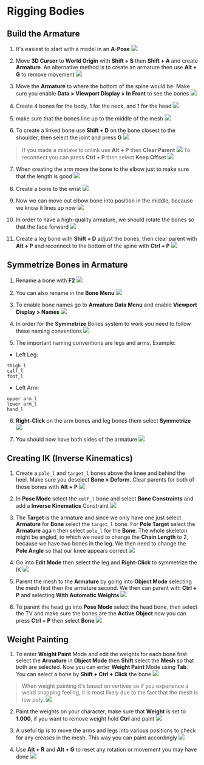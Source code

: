 # Rigging Bodies

## Build the Armature
1. It's easiest to start with a model in an **A-Pose**
![](./assets/a-pose-model.png)

2. Move **3D Cursor** to **World Origin** with **Shift + S** then **Shift + A** and create **Armature**. An alternative method is to create an armature then use **Alt + G** to remove movement
![](./assets/create-armature-at-world-origin.png)

3. Move the **Armature** to where the bottom of the spine would be. Make sure you enable **Data > Viewport Display > In Front** to see the bones
![](./assets/move-armature-and-enable-in-front.png)

4. Create 4 bones for the body, 1 for the neck, and 1 for the head
![](./assets/bones-for-body-neck-head.png)

5. make sure that the bones line up to the middle of the mesh
![](./assets/move-bones-to-middle.png)

6. To create a linked bone use **Shift + D** on the bone closest to the shoulder, then select the joint and press **G**
![](./assets/create-linked-bone.gif)
> If you made a mistake to unlink use **Alt + P** then **Clear Parent**
> ![](./assets/clear-parent.png)
> To reconnect you can press **Ctrl + P** then select **Keep Offset**
> ![](./assets/reconnect-parent.png)

7. When creating the arm move the bone to the elbow just to make sure that the length is good
![](./assets/move-to-elbow.png)

8. Create a bone to the wrist
![](./assets/bone-to-wrist.png)

9. Now we can move out elbow bone into position in the middle, because we know it lines up now
![](./assets/move-elbow-bone.gif)

10. In order to have a high-quality armature, we should rotate the bones so that the face forward
![](./assets/rotate-bones.gif)

11. Create a leg bone with **Shift + D** adjust the bones, then clear parent with **Alt + P** and reconnect to the bottom of the spine with **Ctrl + P**
![](./assets/create-leg-bones.gif)

## Symmetrize Bones in Armature
1. Rename a bone with **F2**
![](./assets/rename-with-f2.png)

2. You can also rename in the **Bone Menu**
![](./assets/rename-in-bone-menu.png)

3. To enable bone names go to **Armature Data Menu** and enable **Viewport Display > Names**
![](./assets/enable-bone-names.png)

4. In order for the **Symmetrize** Bones system to work you need to follow these naming conventions
![](./assets/symmetrize-naming-conventions.png)

5. The important naming conventions are legs and arms. Example:
- Left Leg:
```
thigh_l
calf_l
foot_l
```

- Left Arm:
```
upper arm_l
lower arm_l
hand_l
```

6. **Right-Click** on the arm bones and leg bones them select **Symmetrize**
![](./assets/symmetrize-bones-and-arms.png)

7. You should now have both sides of the armature
![](./assets/blender-symmetrize-complete.png)

## Creating IK (Inverse Kinematics)
1. Create a `pole_l` and `target_l` bones above the knee and behind the heel. Make sure you deselect **Bone > Deform**. Clear parents for both of those bones with **Alt + P**
![](./assets/create-ik-bones.png)

2. In **Pose Mode** select the `calf_l` bone and select **Bone Constraints** and add a **Inverse Kinematics** Constraint
![](./assets/pose-mode-add-ik.png)

3. The **Target** is the armature and since we only have one just select **Armature** for **Bone** select the `target_l` bone. For **Pole Target** select the **Armature** again then select `pole_l` for the **Bone**. The whole skeleton might be angled, to which we need to change the **Chain Length** to 2, because we have two bones in the leg. We then need to change the **Pole Angle** so that our knee appears correct
![](./assets/add-bone-constraints.gif)

4. Go into **Edit Mode** then select the leg and **Right-Click** to symmetrize the IK
![](./assets/symmetrize-ik-bones.gif)

5. Parent the mesh to the **Armature** by going into **Object Mode** selecting the mesh first then the armature second. We then can parent with **Ctrl + P** and selecting **With Automatic Weights**
![](./assets/parent-mesh-to-armature.gif)

6. To parent the head go into **Pose Mode** select the head bone, then select the TV and make sure the bones are the **Active Object** now you can press **Ctrl + P** then select **Bone**
![](./assets/parent-head-to-armature.gif)

## Weight Painting
1. To enter **Weight Paint** Mode and edit the weights for each bone first select the **Armature** in **Object Mode** then **Shift** select the **Mesh** so that both are selected. Now you can enter **Weight Paint** Mode using **Tab**. You can select a bone by **Shift + Ctrl + Click** the bone
![](./assets/weight-paint-for-body.gif)
> When weight painting it's based on vertives so if you experience a weird snapping feeling, it is most likely due to the fact that the mesh is low poly.
> ![](./assets/weight-paint-mode-weird.gif)

2. Paint the weights on your character, make sure that **Weight** is set to **1.000**, if you want to remove weight hold **Ctrl** and paint
![](./assets/use-solid-weights.png)

3. A useful tip is to move the arms and legs into various positions to check for any creases in the mesh. This way you can paint accordingly
![](./assets/weight-paint-thigh.gif)

4. Use **Alt + R** and **Alt + G** to reset any rotation or movement you may have done
![](./assets/remove-rotation-and-move.gif)

